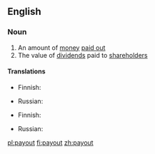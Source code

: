 ==English==

===Noun===
{{en-noun}}

# An amount of [[money]] [[pay out|paid out]]
# The value of [[dividend]]s paid to [[shareholder]]s

====Translations====
{{trans-top|an amount of money paid out}}
* Finnish: {{t+|fi|maksu}}
{{trans-mid}}
* Russian: {{t+|ru|выплата|f|tr=výplata|sc=Cyrl}}
{{trans-bottom}}

{{trans-top|the value of dividends paid to shareholders}}
* Finnish: {{t-|fi|osinkosumma}}
{{trans-mid}}
* Russian: {{t+|ru|выплата|f|tr=výplata|sc=Cyrl}}
{{trans-bottom}}

[[pl:payout]]
[[fi:payout]]
[[zh:payout]]